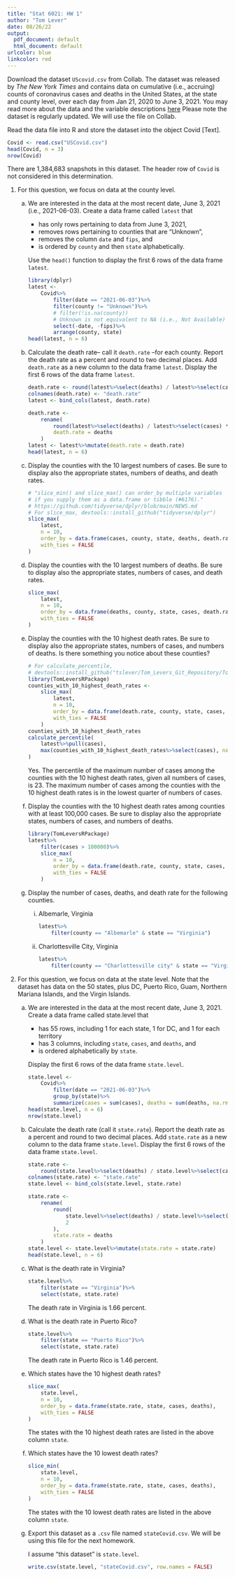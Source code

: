 ```yaml
---
title: "Stat 6021: HW 1"
author: "Tom Lever"
date: 08/26/22
output:
  pdf_document: default
  html_document: default
urlcolor: blue
linkcolor: red
---
```


Download the dataset `UScovid.csv` from Collab. The dataset was released by *The New York Times* and contains data on cumulative (i.e., accruing) counts of coronavirus cases and deaths in the United States, at the state and county level, over each day from Jan 21, 2020 to June 3, 2021. You may read more about the data and the variable descriptions [here](https://www.kaggle.com/datasets/fireballbyedimyrnmom/us-counties-covid-19-dataset "US counties COVID 19 dataset") Please note the dataset is regularly updated. We will use the file on Collab.

Read the data file into R and store the dataset into the object Covid [Text].

```r
Covid <- read.csv("USCovid.csv")
head(Covid, n = 3)
nrow(Covid)
```

There are 1,384,683 snapshots in this dataset. The header row of `Covid` is not considered in this determination.

1. For this question, we focus on data at the county level.

    (a) We are interested in the data at the most recent date, June 3, 2021 (i.e., 2021-06-03). Create a data frame called `latest` that
    
        * has only rows pertaining to data from June 3, 2021,
        * removes rows pertaining to counties that are "Unknown",
        * removes the column `date` and `fips`, and
        * is ordered by `county` and then `state` alphabetically.
        
        Use the `head()` function to display the first 6 rows of the data frame `latest`.
        
        ```r
        library(dplyr)    
        latest <-
            Covid%>%
                filter(date == "2021-06-03")%>%
                filter(county != "Unknown")%>%
                # filter(!is.na(county))
                # Unknown is not equivalent to NA (i.e., Not Available)
                select(-date, -fips)%>%
                arrange(county, state)
        head(latest, n = 6)
        ```
    
    (b) Calculate the death rate-- call it `death.rate` --for each county. Report the death rate as a percent and round to two decimal places. Add `death.rate` as a new column to the data frame `latest`. Display the first 6 rows of the data frame `latest`.
    
        ```r
        death.rate <- round(latest%>%select(deaths) / latest%>%select(cases) * 100, 2)
        colnames(death.rate) <- "death.rate"
        latest <- bind_cols(latest, death.rate)

        death.rate <-
            rename(
                round(latest%>%select(deaths) / latest%>%select(cases) * 100, 2),
                death.rate = deaths
            )
        latest <- latest%>%mutate(death.rate = death.rate)
        head(latest, n = 6)
        ```
    
    (c) Display the counties with the 10 largest numbers of cases. Be sure to display also the appropriate states, numbers of deaths, and death rates.
    
        ```r
        # "slice_min() and slice_max() can order_by multiple variables
        # if you supply them as a data.frame or tibble (#6176)."
        # https://github.com/tidyverse/dplyr/blob/main/NEWS.md
        # For slice_max, devtools::install_github("tidyverse/dplyr")
        slice_max(
            latest,
            n = 10,
            order_by = data.frame(cases, county, state, deaths, death.rate),
            with_ties = FALSE
        )
        ```
    
    (d) Display the counties with the 10 largest numbers of deaths. Be sure to display also the appropriate states, numbers of cases, and death rates.
    
        ```r
        slice_max(
            latest,
            n = 10,
            order_by = data.frame(deaths, county, state, cases, death.rate),
            with_ties = FALSE
        )
        ```
    
    (e) Display the counties with the 10 highest death rates. Be sure to display also the appropriate states, numbers of cases, and numbers of deaths. Is there something you notice about these counties?
    
        ```r
        # For calculate_percentile,
        # devtools::install_github("tslever/Tom_Levers_Git_Repository/TomLeversRPackage")
        library(TomLeversRPackage)
        counties_with_10_highest_death_rates <-
            slice_max(
                latest,
                n = 10,
                order_by = data.frame(death.rate, county, state, cases, deaths),
                with_ties = FALSE
            )
        counties_with_10_highest_death_rates
        calculate_percentile(
            latest%>%pull(cases),
            max(counties_with_10_highest_death_rates%>%select(cases), na.rm = TRUE)
        )
        ```
        
        Yes.
        The percentile of the maximum number of cases among the counties with the 10 highest death rates, given all numbers of cases, is 23.
        The maximum number of cases among the counties with the 10 highest death rates is in the lowest quarter of numbers of cases.
        
    (f) Display the counties with the 10 highest death rates among counties with at least 100,000 cases. Be sure to display also the appropriate states, numbers of cases, and numbers of deaths.
    
        ```r
        library(TomLeversRPackage)
        latest%>%
            filter(cases > 100000)%>%
            slice_max(
                n = 10,
                order_by = data.frame(death.rate, county, state, cases, deaths),
                with_ties = FALSE
            )
        ```

    (g) Display the number of cases, deaths, and death rate for the following counties.
    
        i. Albemarle, Virginia
    
            ```r
            latest%>%
                filter(county == "Albemarle" & state == "Virginia")
            ```
    
        ii. Charlottesville City, Virginia
        
            ```r
            latest%>%
                filter(county == "Charlottesville city" & state == "Virginia")
            ```

2. For this question, we focus on data at the state level. Note that the dataset has data on the 50 states, plus DC, Puerto Rico, Guam, Northern Mariana Islands, and the Virgin Islands.

    (a) We are interested in the data at the most recent date, June 3, 2021. Create a data frame called state.level that
    
        * has 55 rows, including 1 for each state, 1 for DC, and 1 for each territory
        * has 3 columns, including `state`, `cases`, and `deaths`, and
        * is ordered alphabetically by `state`.
        
        Display the first 6 rows of the data frame `state.level`.
        
        ```r
        state.level <-
            Covid%>%
                filter(date == "2021-06-03")%>%
                group_by(state)%>%
                summarize(cases = sum(cases), deaths = sum(deaths, na.rm = TRUE))
        head(state.level, n = 6)
        nrow(state.level)
        ```
        
    (b) Calculate the death rate (call it `state.rate`). Report the death rate as a percent and round to two decimal places. Add `state.rate` as a new column to the data frame `state.level`. Display the first 6 rows of the data frame `state.level`.
    
        ```r
        state.rate <-
            round(state.level%>%select(deaths) / state.level%>%select(cases) * 100, 2)
        colnames(state.rate) <- "state.rate"
        state.level <- bind_cols(state.level, state.rate)

        state.rate <-
            rename(
                round(
                    state.level%>%select(deaths) / state.level%>%select(cases) * 100,
                    2
                ),
                state.rate = deaths
            )
        state.level <- state.level%>%mutate(state.rate = state.rate)
        head(state.level, n = 6)
        ```
        
    (c) What is the death rate in Virginia?
    
        ```r
        state.level%>%
            filter(state == "Virginia")%>%
            select(state, state.rate)
        ```
        
        The death rate in Virginia is 1.66 percent.
        
    (d) What is the death rate in Puerto Rico?
    
        ```r
        state.level%>%
            filter(state == "Puerto Rico")%>%
            select(state, state.rate)
        ```
        
        The death rate in Puerto Rico is 1.46 percent.
        
    (e) Which states have the 10 highest death rates?
    
        ```r
        slice_max(
            state.level,
            n = 10,
            order_by = data.frame(state.rate, state, cases, deaths),
            with_ties = FALSE
        )
        ```
        
        The states with the 10 highest death rates are listed in the above column `state`.
        
    (f) Which states have the 10 lowest death rates?
    
        ```r
        slice_min(
            state.level,
            n = 10,
            order_by = data.frame(state.rate, state, cases, deaths),
            with_ties = FALSE
        )
        ```
        
        The states with the 10 lowest death rates are listed in the above column `state`.
        
    (g) Export this dataset as a `.csv` file named `stateCovid.csv`. We will be using this file for the next homework.
    
        I assume "this dataset" is `state.level`.
    
        ```r
        write.csv(state.level, "stateCovid.csv", row.names = FALSE)
        ```